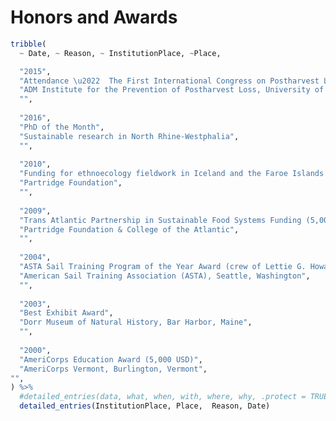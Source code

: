 # Honors and Awards

```r
tribble(
  ~ Date, ~ Reason, ~ InstitutionPlace, ~Place,

  "2015", 
  "Attendance \u2022  The First International Congress on Postharvest Loss Prevention (500 EUR)", 
  "ADM Institute for the Prevention of Postharvest Loss, University of Illinois", 
  "",
  
  "2016", 
  "PhD of the Month", 
  "Sustainable research in North Rhine-Westphalia", 
  "",
  
  "2010", 
  "Funding for ethnoecology fieldwork in Iceland and the Faroe Islands (2,000 USD)", 
  "Partridge Foundation", 
  "",
  
  "2009", 
  "Trans Atlantic Partnership in Sustainable Food Systems Funding (5,000 USD)", 
  "Partridge Foundation & College of the Atlantic", 
  "",
  
  "2004", 
  "ASTA Sail Training Program of the Year Award (crew of Lettie G. Howard)", 
  "American Sail Training Association (ASTA), Seattle, Washington", 
  "",
  
  "2003", 
  "Best Exhibit Award", 
  "Dorr Museum of Natural History, Bar Harbor, Maine", 
  "",
  
  "2000", 
  "AmeriCorps Education Award (5,000 USD)", 
  "AmeriCorps Vermont, Burlington, Vermont",
"",
) %>% 
  #detailed_entries(data, what, when, with, where, why, .protect = TRUE
  detailed_entries(InstitutionPlace, Place,  Reason, Date)

```
